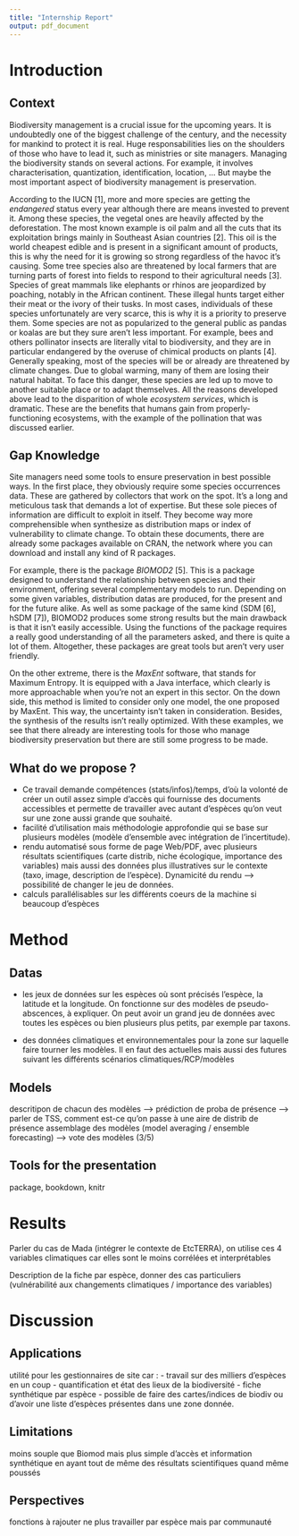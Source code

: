 ```yaml
---
title: "Internship Report"
output: pdf_document
---
```



# Introduction


## Context

Biodiversity management is a crucial issue for the upcoming years. It is undoubtedly one of the biggest challenge of the century, and the necessity for mankind to protect it is real. Huge responsabilities lies on the shoulders of those who have to lead it, such as ministries or site managers. Managing the biodiversity stands on several actions. For example, it involves characterisation, quantization, identification, location, ... But maybe the most important aspect of biodiversity management is preservation. 

According to the IUCN [1], more and more species are getting the *endangered* status every year although there are means invested to prevent it. Among these species, the vegetal ones are heavily affected by the deforestation. The most known example is oil palm and all the cuts that its exploitation brings mainly in Southeast Asian countries [2]. This oil is the world cheapest edible and is present in a significant amount of products, this is why the need for it is growing so strong regardless of the havoc it's causing. Some tree species also are threatened  by local farmers that are turning parts of forest into fields to respond to their agricultural needs [3].
Species of great mammals like elephants or rhinos are jeopardized by poaching, notably in the African continent. These illegal hunts target either their meat or the ivory of their tusks. In most cases, individuals of these species unfortunately are very scarce, this is why it is a priority to preserve them.
Some species are not as popularized to the general public as pandas or koalas are but they sure aren't less important. For example, bees and others pollinator insects are literally vital to biodiversity, and they are in particular endangered by the overuse of chimical products on plants [4].
Generally speaking, most of the species will be or already are threatened by climate changes. Due to global warming, many of them are losing their natural habitat. To face this danger, these species are led up to move to another suitable place or to adapt themselves. 
All the reasons developed above lead to the disparition of whole *ecosystem services*, which is dramatic. These are the benefits that humans gain from properly-functioning ecosystems, with the example of the pollination that was discussed earlier. 

## Gap Knowledge

Site managers need some tools to ensure preservation in best possible ways. In the first place, they obviously require some species occurrences data. These are gathered by collectors that work on the spot. It's a long and meticulous task that demands a lot of expertise. But these sole pieces of information are difficult to exploit in itself. They become way more comprehensible when synthesize as distribution maps or index of vulnerability to climate change. To obtain these documents, there are already some packages available on CRAN, the network where you can download and install any kind of R packages. 

For example, there is the package *BIOMOD2* [5]. This is a package designed to understand the relationship between species and their environment, offering several complementary models to run. Depending on some given variables, distribution datas are produced, for the present and for the future alike. As well as some package of the same kind (SDM [6], hSDM [7]), BIOMOD2 produces some strong results but the main drawback is that it isn't easily accessible. Using the functions of the package requires a really good understanding of all the parameters asked, and there is quite a lot of them. Altogether, these packages are great tools but aren't very user friendly.

On the other extreme, there is the *MaxEnt* software, that stands for Maximum Entropy. It is equipped with a Java interface, which clearly is more approachable when you're not an expert in this sector. On the down side, this method is limited to consider only one model, the one proposed by MaxEnt. This way, the uncertainty isn't taken in consideration. Besides, the synthesis of the results isn't really optimized. With these examples, we see that there already are interesting tools for those who manage biodiversity preservation but there are still some progress to be made.

## What do we propose ?

- Ce travail demande compétences (stats/infos)/temps, d'où la volonté de créer un outil assez simple d'accès qui fournisse des documents accessibles et permette de travailler avec autant d'espèces qu'on veut sur une zone aussi grande que souhaité.
- facilité d'utilisation mais méthodologie approfondie qui se base sur plusieurs modèles (modèle d'ensemble avec intégration de l'incertitude).
- rendu automatisé sous forme de page Web/PDF, avec plusieurs résultats scientifiques (carte distrib, niche écologique, importance des variables) mais aussi des données plus illustratives sur le contexte (taxo, image, description de l'espèce). Dynamicité du rendu --> possibilité de changer le jeu de données.
- calculs parallélisables sur les différents coeurs de la machine si beaucoup d'espèces

# Method

## Datas

- les jeux de données sur les espèces où sont précisés l'espèce, la latitude et la longitude. On fonctionne sur des modèles de pseudo-abscences, à expliquer. On peut avoir un grand jeu de données avec toutes les espèces ou bien plusieurs plus petits, par exemple par taxons. 

- des données climatiques et environnementales pour la zone sur laquelle faire tourner les modèles. Il en faut des actuelles mais aussi des futures suivant les différents scénarios climatiques/RCP/modèles 

## Models

descritipon de chacun des modèles --> prédiction de proba de présence --> parler de TSS, comment est-ce qu'on passe à une aire de distrib de présence
assemblage des modèles (model averaging / ensemble forecasting) --> vote des modèles (3/5)

## Tools for the presentation

package, bookdown, knitr

# Results

Parler du cas de Mada (intégrer le contexte de EtcTERRA), on utilise ces 4 variables climatiques car elles sont le moins corrélées et interprétables

Description de la fiche par espèce, donner des cas particuliers (vulnérabilité aux changements climatiques / importance des variables)

# Discussion 

## Applications

utilité pour les gestionnaires de site car :
- travail sur des milliers d'espèces en un coup
- quantification et état des lieux de la biodiversité
- fiche synthétique par espèce
- possible de faire des cartes/indices de biodiv ou d'avoir une liste d'espèces présentes dans une zone donnée.

## Limitations

moins souple que Biomod mais plus simple d'accès et information synthétique en ayant tout de même des résultats scientifiques quand même poussés

## Perspectives

fonctions à rajouter
ne plus travailler par espèce mais par communauté